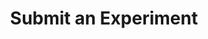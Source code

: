 ---
title: Submit an Experiment
description: This page provides a guide on how to submit an experiment to the Amybo community.
---